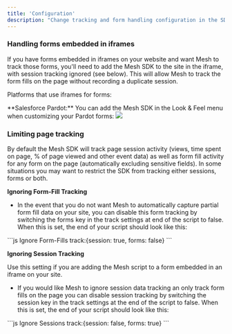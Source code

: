 ```yaml
---
title: 'Configuration'
description: "Change tracking and form handling configuration in the SDK"
---
```


### Handling forms embedded in iframes

If you have forms embedded in iframes on your website and want Mesh to track those forms, you'll need to add the Mesh SDK to the site in the iframe, with session tracking ignored (see below). This will allow Mesh to track the form fills on the page without recording a duplicate session.

Platforms that use iframes for forms:

<Card>
**Salesforce Pardot:** You can add the Mesh SDK in the Look & Feel menu when customizing your Pardot forms:


<img src="https://s3.amazonaws.com/helpscout.net/docs/assets/59499b792c7d3a0747ce0c73/images/5e5d2ae804286364bc9617ab/file-L3t4crBZ2r.png" />
</Card>

### Limiting page tracking

By default the Mesh SDK will track page session activity (views, time spent on page, % of page viewed and other event data) as well as form fill activity for any form on the page (automatically excluding sensitive fields). In some situations you may want to restrict the SDK from tracking either sessions, forms or both.

**Ignoring Form-Fill Tracking**
  - In the event that you do not want Mesh to automatically capture partial form fill data on your site, you can disable this form tracking by switching the forms key in the track settings at end of the script to false. When this is set, the end of your script should look like this:

<CodeGroup>
```js Ignore Form-Fills
track:{session: true, forms: false}
```
</CodeGroup>

**Ignoring Session Tracking**

<Note>Use this setting if you are adding the Mesh script to a form embedded in an iframe on your site.</Note>
  - If you would like Mesh to ignore session data tracking an only track form fills on the page you can disable session tracking by switching the session key in the track settings at the end of the script to false. When this is set, the end of your script should look like this:

<CodeGroup>
```js Ignore Sessions
track:{session: false, forms: true}
```
</CodeGroup>
